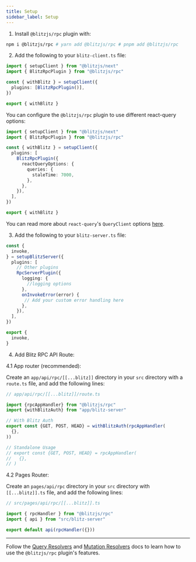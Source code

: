 ```yaml
---
title: Setup
sidebar_label: Setup
---
```


1. Install `@blitzjs/rpc` plugin with:

```bash
npm i @blitzjs/rpc # yarn add @blitzjs/rpc # pnpm add @blitzjs/rpc
```

2. Add the following to your `blitz-client.ts` file:

```typescript
import { setupClient } from "@blitzjs/next"
import { BlitzRpcPlugin } from "@blitzjs/rpc"

const { withBlitz } = setupClient({
  plugins: [BlitzRpcPlugin()],
})

export { withBlitz }
```

You can configure the `@blitzjs/rpc` plugin to use different react-query
options:

```typescript
import { setupClient } from "@blitzjs/next"
import { BlitzRpcPlugin } from "@blitzjs/rpc"

const { withBlitz } = setupClient({
  plugins: [
    BlitzRpcPlugin({
      reactQueryOptions: {
        queries: {
          staleTime: 7000,
        },
      },
    }),
  ],
})

export { withBlitz }
```

You can read more about `react-query`'s `QueryClient` options
[here](https://react-query.tanstack.com/reference/QueryClient).

3. Add the following to your `blitz-server.ts` file:

```ts
const {
  invoke,
} = setupBlitzServer({
  plugins: [
    // Other plugins
    RpcServerPlugin({
      logging: {
        //logging options
      },
      onInvokeError(error) {
       // Add your custom error handling here
      },
    }),
  ],
})

export {
  invoke,
}
```

4. Add Blitz RPC API Route:

4.1 App router (recommended):

Create an `app/api/rpc/[[...blitz]]` directory in your `src` directory with
a `route.ts` file, and add the following lines:

```ts
// app/api/rpc/[[...blitz]]/route.ts

import {rpcAppHandler} from "@blitzjs/rpc"
import {withBlitzAuth} from "app/blitz-server"

// With Blitz Auth
export const {GET, POST, HEAD} = withBlitzAuth(rpcAppHandler(
  {},
))

// Standalone Usage
// export const {GET, POST, HEAD} = rpcAppHandler(
//   {},
// )
```

4.2 Pages Router:

Create an `pages/api/rpc` directory in your `src` directory with
`[[...blitz]].ts` file, and add the following lines:

```ts
// src/pages/api/rpc/[[...blitz]].ts

import { rpcHandler } from "@blitzjs/rpc"
import { api } from "src/blitz-server"

export default api(rpcHandler({}))
```

---

Follow the [Query Resolvers](/docs/query-resolvers) and
[Mutation Resolvers](/docs/mutation-resolvers) docs to learn how to use
the `@blitzjs/rpc` plugin's features.

